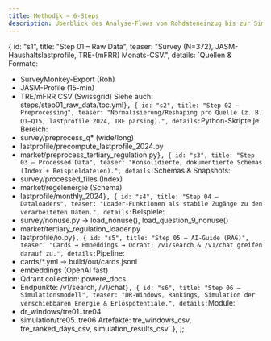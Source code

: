 ```yaml
---
title: Methodik – 6-Steps
description: Überblick des Analyse-Flows vom Rohdateneinzug bis zur Simulation und RAG-Indexierung.
---
```



  {
    id: "s1",
    title: "Step 01 – Raw Data",
    teaser: "Survey (N=372), JASM-Haushaltslastprofile, TRE-(mFRR) Monats-CSV.",
    details: `Quellen & Formate:
- SurveyMonkey-Export (Roh)
- JASM-Profile (15-min)
- TRE/mFRR CSV (Swissgrid)
Siehe auch: steps/step01_raw_data/toc.yml`
  },
  {
    id: "s2",
    title: "Step 02 – Preprocessing",
    teaser: "Normalisierung/Reshaping pro Quelle (z. B. Q1–Q15, lastprofile 2024, TRE parsing).",
    details: `Python-Skripte je Bereich:
- survey/preprocess_q*  (wide/long)
- lastprofile/precompute_lastprofile_2024.py
- market/preprocess_tertiary_regulation.py`
  },
  {
    id: "s3",
    title: "Step 03 – Processed Data",
    teaser: "Konsolidierte, dokumentierte Schemas (Index + Beispieldateien).",
    details: `Schemas & Snapshots:
- survey/processed_files (Index)
- market/regelenergie (Schema)
- lastprofile/monthly_2024`
  },
  {
    id: "s4",
    title: "Step 04 – Dataloaders",
    teaser: "Loader‐Funktionen als stabile Zugänge zu den verarbeiteten Daten.",
    details: `Beispiele:
- survey/nonuse.py → load_nonuse(), load_question_9_nonuse()
- market/tertiary_regulation_loader.py
- lastprofile/io.py`
  },
  {
    id: "s5",
    title: "Step 05 – AI-Guide (RAG)",
    teaser: "Cards → Embeddings → Qdrant; /v1/search & /v1/chat greifen darauf zu.",
    details: `Pipeline:
- cards/*.yml → build/out/cards.jsonl
- embeddings (OpenAI fast)
- Qdrant collection: powere_docs
- Endpunkte: /v1/search, /v1/chat`
  },
  {
    id: "s6",
    title: "Step 06 – Simulationsmodell",
    teaser: "DR-Windows, Rankings, Simulation der verschiebbaren Energie & Erlöspotentiale.",
    details: `Module:
- dr_windows/tre01..tre04
- simulation/tre05..tre06
Artefakte: tre_windows_csv, tre_ranked_days_csv, simulation_results_csv`
  },
];

<StepFlow steps={steps} />